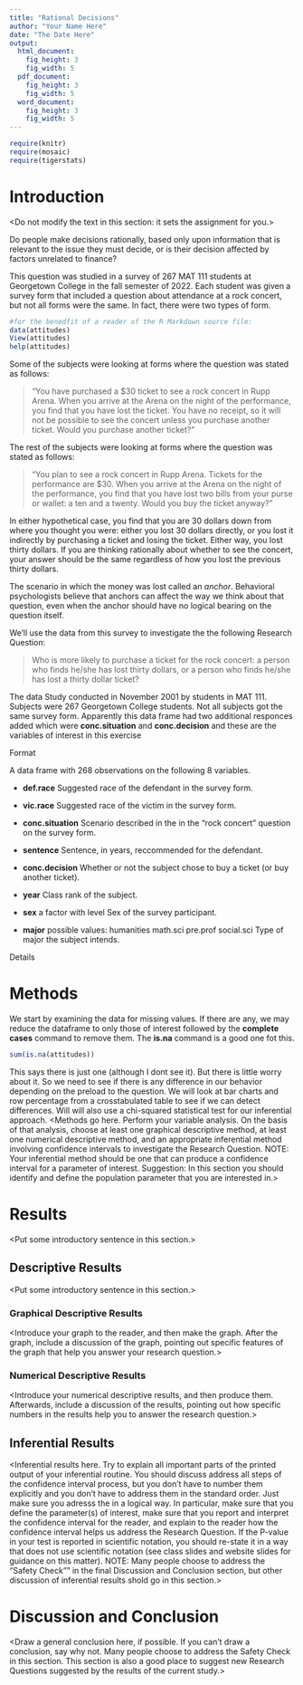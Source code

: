 ---
title: "Rational Decisions"
author: "Your Name Here"
date: "The Date Here"
output: 
  html_document:
    fig_height: 3
    fig_width: 5
  pdf_document:
    fig_height: 3
    fig_width: 5
  word_document:
    fig_height: 3
    fig_width: 5
---

```{r include=FALSE}
require(knitr)
require(mosaic)
require(tigerstats)
```

# Introduction

<Do not modify the text in this section:  it sets the assignment for you.>

Do people make decisions rationally, based only upon information that is relevant to the issue they must decide, or is their decision affected by factors unrelated to finance?

This question was studied in a survey of 267 MAT 111 students at Georgetown College in the fall semester of 2022.  Each student was given a survey form that included a question about attendance at a rock concert, but not all forms were the same.  In fact, there were two types of form.

```{r eval=FALSE,include=FALSE}
#for the benedfit of a reader of the R Markdown source file:
data(attitudes)
View(attitudes)
help(attitudes)
```

Some of the subjects were looking at forms where the question was stated as follows:

  >"You have purchased a $30 ticket to see a rock concert in Rupp Arena. When you arrive at the Arena on the night of the performance, you find that you have lost the ticket. You have no receipt, so it will not be possible to see the concert unless you purchase another ticket. Would you purchase another ticket?"

The rest of the subjects were looking at forms where the question was stated as follows:

  >"You plan to see a rock concert in Rupp Arena. Tickets for the performance are $30. When you arrive at the Arena on the night of the performance, you find that you have lost two bills from your purse or wallet: a ten and a twenty. Would you buy the ticket anyway?"

In either hypothetical case, you find that you are 30 dollars down from where you thought you were:  either you lost 30 dollars directly, or you lost it indirectly by purchasing a ticket and losing the ticket.  Either way, you lost thirty dollars.  If you are thinking rationally about whether to see the concert, your answer should be the same regardless of how you lost the previous thirty dollars.

The scenario in which the money was lost called an *anchor*.  Behavioral psychologists believe that anchors can affect the way we think about that question, even when the anchor should have no logical bearing on the question itself.

We'll use the data from this survey to investigate the the following Research Question:


  >Who is more likely to purchase a ticket for the rock concert:  a person who finds he/she has lost thirty dollars, or a person who finds he/she has lost a thirty dollar ticket?
  
The data
Study conducted in November 2001 by students in MAT 111. Subjects were 267 Georgetown College students. Not all subjects got the same survey form.  Apparently this data frame had two additional responces added which were **conc.situation** and **conc.decision** and these are the variables of interest in this exercise

Format

A data frame with 268 observations on the following 8 variables.

* **def.race**
Suggested race of the defendant in the survey form.

* **vic.race**
Suggested race of the victim in the survey form.

* **conc.situation**
Scenario described in the in the "rock concert" question on the survey form.

* **sentence**
Sentence, in years, reccommended for the defendant.

* **conc.decision**
Whether or not the subject chose to buy a ticket (or buy another ticket).

* **year**
Class rank of the subject.

* **sex**
a factor with level Sex of the survey participant.

* **major**
possible values: humanities math.sci pre.prof social.sci Type of major the subject intends.

Details

# Methods
We start by examining the data for missing values. If there are any, we may reduce the dataframe to only those of interest followed by the **complete cases**
command to remove them.  The **is.na** command is a good one fot this.

```{r}
sum(is.na(attitudes))
```

This says there is just one (although I dont see it). But there is little worry about it.  So we need to see if there is any difference in our behavior depending on the preload to the question.  We will look at bar charts and row percentage from a crosstabulated table to see if we can detect differences. Will will also use a chi-squared statistical test for our inferential approach.
<Methods go here.  Perform your variable analysis.  On the basis of that analysis, choose at least one graphical descriptive method, at least one numerical descriptive method, and an appropriate inferential method involving confidence intervals to investigate the Research Question.  NOTE:  Your inferential method should be one that can produce a confidence interval for a parameter of interest.  Suggestion:  In this section you should identify and define the population parameter that you are interested in.>

# Results

<Put some introductory sentence in this section.>

## Descriptive Results

<Put some introductory sentence in this section.>

### Graphical Descriptive Results

<Introduce your graph to the reader, and then make the graph.  After the graph, include a discussion of the graph, pointing out specific features of the graph that help you answer your research question.>

### Numerical Descriptive Results

<Introduce your numerical descriptive results, and then produce them.  Afterwards, include a discussion of the results, pointing out how specific numbers in the results help you to answer the research question.>

## Inferential Results

<Inferential results here.  Try to explain all important parts of the printed output of your inferential routine.  You should discuss address all steps of the confidence interval process, but you don't have to number them explicitly and you don't have to address them in the standard order.  Just make sure you adresss the in a logical way.  In particular, make sure that you define the parameter(s) of interest, make sure that you report and interpret the confidence interval for the reader, and explain to the reader how the confidence interval helps us address the Research Question.  If the P-value in your test is reported in scientific notation, you should re-state it in a way that does not use scientific notation (see class slides and website slides for guidance on this matter). NOTE:  Many people choose to address the "Safety Check"" in the final Discussion and Conclusion section, but other discussion of inferential results shold go in this section.>

# Discussion and Conclusion

<Draw a general conclusion here, if possible.  If you can't draw a conclusion, say why not. Many people choose to address the Safety Check in this section.  This section is also a good place to suggest new Research Questions suggested by the results of the current study.>